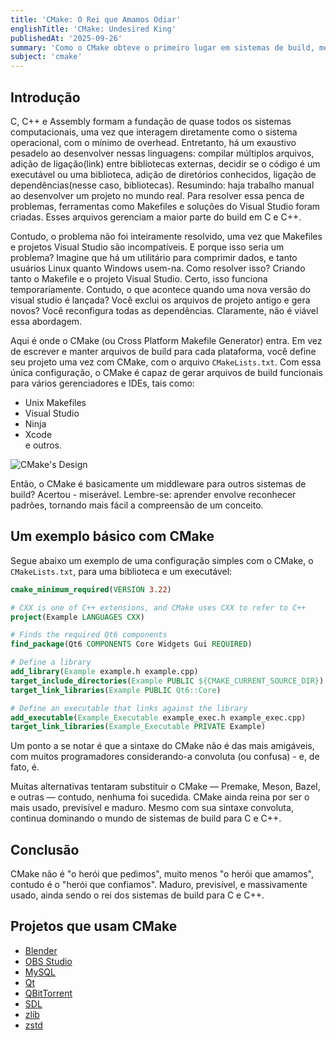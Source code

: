 ```yaml
---
title: 'CMake: O Rei que Amamos Odiar'
englishTitle: 'CMake: Undesired King'
publishedAt: '2025-09-26'
summary: 'Como o CMake obteve o primeiro lugar em sistemas de build, mesmo sendo rejeitado?'
subject: 'cmake'
---
```


## Introdução

C, C++ e Assembly formam a fundação de quase todos os sistemas computacionais, uma vez que interagem diretamente como o sistema operacional, com o mínimo de overhead. Entretanto, há um exaustivo pesadelo ao desenvolver nessas linguagens: compilar múltiplos arquivos, adição de ligação(link) entre bibliotecas externas, decidir se o código é um executável ou uma biblioteca, adição de diretórios conhecidos, ligação de dependências(nesse caso, bibliotecas). Resumindo: haja trabalho manual ao desenvolver um projeto no mundo real. Para resolver essa penca de problemas, ferramentas como Makefiles e soluções do Visual Studio foram criadas. Esses arquivos gerenciam a maior parte do build em C e C++.

Contudo, o problema não foi inteiramente resolvido, uma vez que Makefiles e projetos Visual Studio são incompatíveis. E porque isso seria um problema? Imagine que há um utilitário para comprimir dados, e tanto usuários Linux quanto Windows usem-na. Como resolver isso? Criando tanto o Makefile e o projeto Visual Studio. Certo, isso funciona temporariamente. Contudo, o que acontece quando uma nova versão do visual studio é lançada? Você exclui os arquivos de projeto antigo e gera novos? Você reconfigura todas as dependências. Claramente, não é viável essa abordagem.

Aqui é onde o CMake (ou Cross Platform Makefile Generator) entra. Em vez de escrever e manter arquivos de build para cada plataforma, você define seu projeto uma vez com CMake, com o arquivo `CMakeLists.txt`. Com essa única configuração, o CMake é capaz de gerar arquivos de build funcionais para vários gerenciadores e IDEs, tais como:

- Unix Makefiles
- Visual Studio
- Ninja
- Xcode  
e outros.

![CMake's Design](https://media.githubusercontent.com/media/bmarques1995/portfolio_album/refs/heads/main/posts/cmake/Single_Source_Build.png)

Então, o CMake é basicamente um middleware para outros sistemas de build? Acertou - miserável. Lembre-se: aprender envolve reconhecer padrões, tornando mais fácil a compreensão de um conceito.

## Um exemplo básico com CMake

Segue abaixo um exemplo de uma configuração simples com o CMake, o `CMakeLists.txt`, para uma biblioteca e um executável:

```cmake
cmake_minimum_required(VERSION 3.22)

# CXX is one of C++ extensions, and CMake uses CXX to refer to C++
project(Example LANGUAGES CXX)

# Finds the required Qt6 components
find_package(Qt6 COMPONENTS Core Widgets Gui REQUIRED)

# Define a library
add_library(Example example.h example.cpp)
target_include_directories(Example PUBLIC ${CMAKE_CURRENT_SOURCE_DIR})
target_link_libraries(Example PUBLIC Qt6::Core)

# Define an executable that links against the library
add_executable(Example_Executable example_exec.h example_exec.cpp)
target_link_libraries(Example_Executable PRIVATE Example)
```

Um ponto a se notar é que a sintaxe do CMake não é das mais amigáveis, com muitos programadores considerando-a convoluta (ou confusa) - e, de fato, é.

Muitas alternativas tentaram substituir o CMake — Premake, Meson, Bazel, e outras — contudo, nenhuma foi sucedida. CMake ainda reina por ser o mais usado, previsível e maduro. Mesmo com sua sintaxe convoluta, continua dominando o mundo de sistemas de build para C e C++.

## Conclusão

CMake não é "o herói que pedimos", muito menos "o herói que amamos", contudo é o "herói que confiamos". Maduro, previsível, e massivamente usado, ainda sendo o rei dos sistemas de build para C e C++.

## Projetos que usam CMake

- [Blender](https://github.com/blender/blender.git)
- [OBS Studio](https://github.com/obsproject/obs-studio.git)
- [MySQL](https://github.com/mysql/mysql-server.git)
- [Qt](https://code.qt.io/cgit/)
- [QBitTorrent](https://github.com/qbittorrent/qBittorrent.git)
- [SDL](https://github.com/libsdl-org/SDL.git)
- [zlib](https://github.com/madler/zlib.git)
- [zstd](https://github.com/facebook/zstd.git)
